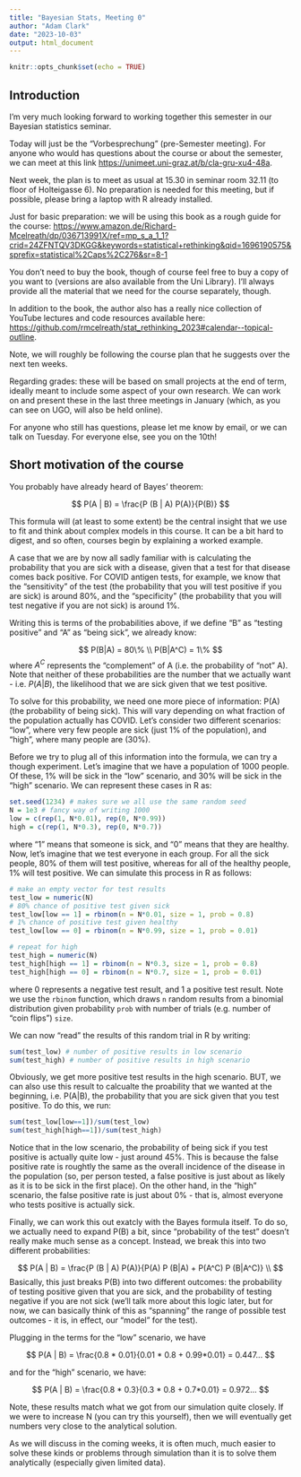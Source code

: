 ```yaml
---
title: "Bayesian Stats, Meeting 0"
author: "Adam Clark"
date: "2023-10-03"
output: html_document
---
```


```r
knitr::opts_chunk$set(echo = TRUE)
```

## Introduction

I'm very much looking forward to working together this semester in our Bayesian statistics seminar.

Today will just be the "Vorbesprechung" (pre-Semester meeting). For anyone who would has questions about the course or about the semester, we can meet at this link <https://unimeet.uni-graz.at/b/cla-gru-xu4-48a>.

Next week, the plan is to meet as usual at 15.30 in seminar room 32.11 (to floor of Holteigasse 6). No preparation is needed for this meeting, but if possible, please bring a laptop with R already installed.

Just for basic preparation: we will be using this book as a rough guide for the course: <https://www.amazon.de/Richard-Mcelreath/dp/036713991X/ref=mp_s_a_1_1?crid=24ZFNTQV3DKGG&keywords=statistical+rethinking&qid=1696190575&sprefix=statistical%2Caps%2C276&sr=8-1>

You don't need to buy the book, though of course feel free to buy a copy of you want to (versions are also available from the Uni Library). I'll always provide all the material that we need for the course separately, though.

In addition to the book, the author also has a really nice collection of YouTube lectures and code resources available here: <https://github.com/rmcelreath/stat_rethinking_2023#calendar--topical-outline>.

Note, we will roughly be following the course plan that he suggests over the next ten weeks.

Regarding grades: these will be based on small projects at the end of term, ideally meant to include some aspect of your own research. We can work on and present these in the last three meetings in January (which, as you can see on UGO, will also be held online).

For anyone who still has questions, please let me know by email, or we can talk on Tuesday. For everyone else, see you on the 10th!

## Short motivation of the course

You probably have already heard of Bayes' theorem:

$$
P(A | B) = \frac{P (B | A) P(A)}{P(B)}
$$

This formula will (at least to some extent) be the central insight that we use to fit and think about complex models in this course. It can be a bit hard to digest, and so often, courses begin by explaining a worked example.

A case that we are by now all sadly familiar with is calculating the probability that you are sick with a disease, given that a test for that disease comes back positive. For COVID antigen tests, for example, we know that the "sensitivity" of the test (the probability that you will test positive if you are sick) is around 80%, and the "specificity" (the probability that you will test negative if you are not sick) is around 1%.

Writing this is terms of the probabilities above, if we define "B" as "testing positive" and "A" as "being sick", we already know:

$$
P(B|A) = 80\% \\
P(B|A^C) = 1\%
$$
where $A^C$ represents the "complement" of A (i.e. the probability of "not" A). Note that neither of these probabilities are the number that we actually want - i.e. $P(A|B)$, the likelihood that we are sick given that we test positive.

To solve for this probability, we need one more piece of information: P(A) (the probability of being sick). This will vary depending on what fraction of the population actually has COVID. Let's consider two different scenarios: "low", where very few people are sick (just 1% of the population), and "high", where many people are (30%).

Before we try to plug all of this information into the formula, we can try a though experiment. Let's imagine that we have a population of 1000 people. Of these, 1% will be sick in the "low" scenario, and 30% will be sick in the "high" scenario. We can represent these cases in R as:


```r
set.seed(1234) # makes sure we all use the same random seed
N = 1e3 # fancy way of writing 1000
low = c(rep(1, N*0.01), rep(0, N*0.99))
high = c(rep(1, N*0.3), rep(0, N*0.7))
```

where "1" means that someone is sick, and "0" means that they are healthy. Now, let's imagine that we test everyone in each group. For all the sick people, 80% of them will test positive, whereas for all of the healthy people, 1% will test positive. We can simulate this process in R as follows:

```r
# make an empty vector for test results
test_low = numeric(N)
# 80% chance of positive test given sick
test_low[low == 1] = rbinom(n = N*0.01, size = 1, prob = 0.8)
# 1% chance of positive test given healthy
test_low[low == 0] = rbinom(n = N*0.99, size = 1, prob = 0.01)

# repeat for high
test_high = numeric(N)
test_high[high == 1] = rbinom(n = N*0.3, size = 1, prob = 0.8)
test_high[high == 0] = rbinom(n = N*0.7, size = 1, prob = 0.01)
```

where 0 represents a negative test result, and 1 a positive test result. Note we use the `rbinom` function, which draws `n` random results from a binomial distribution given probability `prob` with number of trials (e.g. number of "coin flips") `size`.

We can now "read" the results of this random trial in R by writing:

```r
sum(test_low) # number of positive results in low scenario
sum(test_high) # number of positive results in high scenario
```

Obviously, we get more positive test results in the high scenario. BUT, we can also use this result to calcualte the proability that we wanted at the beginning, i.e. P(A|B), the probability that you are sick given that you test positive. To do this, we run:

```r
sum(test_low[low==1])/sum(test_low)
sum(test_high[high==1])/sum(test_high)
```

Notice that in the low scenario, the probability of being sick if you test positive is actually quite low - just around 45%. This is because the false positive rate is roughtly the same as the overall incidence of the disease in the population (so, per person tested, a false positive is just about as likely as it is to be sick in the first place). On the other hand, in the "high" scenario, the false positive rate is just about 0% - that is, almost everyone who tests positive is actually sick.

Finally, we can work this out exatcly with the Bayes formula itself. To do so, we actually need to expand P(B) a bit, since "probability of the test" doesn't really make much sense as a concept. Instead, we break this into two different probabilities:

$$
P(A | B) = \frac{P (B | A) P(A)}{P(A) P (B|A) + P(A^C) P (B|A^C)} \\
$$
Basically, this just breaks P(B) into two different outcomes: the probability of testing positive given that you are sick, and the probability of testing negative if you are not sick (we'll talk more about this logic later, but for now, we can basically think of this as "spanning" the range of possible test outcomes - it is, in effect, our "model" for the test).

Plugging in the terms for the "low" scenario, we have

$$
P(A | B) =  \frac{0.8 * 0.01}{0.01 * 0.8 + 0.99*0.01} = 0.447...
$$

and for the "high" scenario, we have:

$$
P(A | B) =  \frac{0.8 * 0.3}{0.3 * 0.8 + 0.7*0.01} = 0.972...
$$

Note, these results match what we got from our simulation quite closely. If we were to increase N (you can try this yourself), then we will eventually get numbers very close to the analytical solution.

As we will discuss in the coming weeks, it is often much, much easier to solve these kinds or problems through simulation than it is to solve them analytically (especially given limited data).
